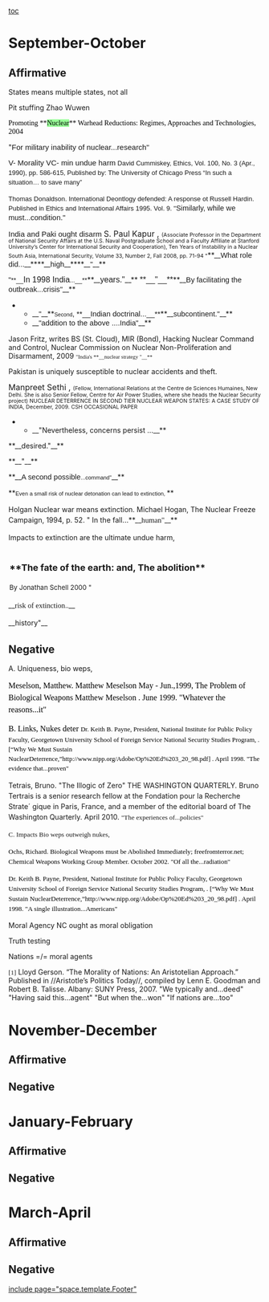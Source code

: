 [[toc]]
=September-October= 
==Affirmative== 

States means multiple states, not all

Pit stuffing
Zhao Wuwen

<span style="color: black; font-family: Times,serif; line-height: normal; margin-bottom: 0in;">Promoting **<span style="background: #99ff99;">Nuclear</span>** Warhead
Reductions: Regimes, Approaches </span>
<span style="color: black; font-family: Times,serif; font-size: 11pt; line-height: 115%;">and Technologies, 2004</span>

"<span style="font-family: Calibri,sans-serif; font-size: 15px; line-height: 17px;">For military inability of nuclear...research"</span>

<span style="font-family: Calibri,sans-serif; font-size: 15px; line-height: 17px;">V- Morality
VC- min undue harm</span>
<span style="font-family: arial,helvetica,sans-serif; font-size: 13px; line-height: 19px;">David Cummiskey, Ethics, Vol. 100, No. 3 (Apr., 1990), pp. 586-615, Published by: The University of Chicago Press
“In such a situation… to save many”</span>


<span style="font-family: arial,helvetica,sans-serif; font-size: 13px; line-height: 19px;">Thomas Donaldson. International Deontlogy defended: A response ot Russell Hardin. Published in Ethics and International Affairs 1995. Vol. 9.
"</span><span style="font-family: Calibri,sans-serif; font-size: 11pt; line-height: 115%;">Similarly, while we must...</span><span style="font-family: Calibri,sans-serif; font-size: 15px; line-height: 17px;">condition."</span>

<span style="font-family: Calibri,sans-serif; font-size: 15px; line-height: 17px;">India and Paki ought disarm</span>
<span style="font-size: 12.0pt; line-height: 115%;">S. Paul Kapur , </span><span style="font-size: 8.0pt; line-height: 115%;">(Associate Professor in the Department of National Security Affairs at the U.S. Naval Postgraduate School and a Faculty Affiliate at Stanford University’s Center for International Security and Cooperation), Ten Years of Instability in a Nuclear South Asia, International Security, Volume 33, Number 2, Fall 2008, pp. 71-94
"</span>**__<span style="font-family: Calibri,sans-serif; font-size: 11pt; line-height: 115%;">What role did...</span>__****__<span style="font-family: Calibri,sans-serif; font-size: 11pt; line-height: 115%;">high</span>__****__<span style="font-family: Calibri,sans-serif; font-size: 11pt; line-height: 115%;">"</span>__**

<span style="font-family: Calibri,sans-serif; font-size: 11pt; line-height: 115%;"> "<span style="font-family: arial,helvetica,sans-serif; font-size: 13px; line-height: 19px;">**__<span style="font-family: Calibri,sans-serif; font-size: 12pt; line-height: 115%;">In 1998 India</span><span style="font-family: Calibri,sans-serif; font-size: 12px; font-weight: normal; line-height: 17px;">...</span>__**</span></span>**__<span style="font-family: Calibri,sans-serif; font-size: 12pt; line-height: 115%;">years."</span>__**
<span style="font-family: Calibri,sans-serif; font-size: 16px; line-height: 18px;">**__"__**</span>**__<span style="font-family: Calibri,sans-serif; font-size: 11pt; line-height: 115%;">By facilitating the outbreak...crisis"</span>__**
**__<span style="font-family: Calibri,sans-serif; font-size: 11pt; line-height: 115%;">"</span>__**<span style="font-family: Calibri,sans-serif; font-size: 8pt; line-height: 115%;">Second</span><span style="font-family: Calibri,sans-serif; font-size: 11pt; line-height: 115%;">, **__Indian doctrinal...__**</span>**__<span style="font-family: Calibri,sans-serif; font-size: 11pt; line-height: 115%;">subcontinent."</span>__**
**__<span style="font-family: Calibri,sans-serif; font-size: 11pt; line-height: 115%;">"addition to the above ....India"</span>__**


Jason Fritz, writes BS (St. Cloud), MIR (Bond), Hacking Nuclear Command and Control, Nuclear Commission on Nuclear Non-Proliferation and Disarmament, 2009
<span style="font-family: 'Times New Roman',serif; font-size: 8pt; line-height: 115%;">"India's </span>
<span style="display: inline !important; font-family: 'Times New Roman',serif; font-size: 8pt; line-height: 115%;">**__nuclear strategy "__**</span>




Pakistan is uniquely susceptible to nuclear accidents and theft.


<span style="font-size: 12.0pt; line-height: 115%;">Manpreet Sethi , </span><span style="font-size: 8.0pt; line-height: 115%;">(Fellow, International Relations at the Centre de Sciences Humaines, New Delhi. She is also Senior Fellow, Centre for Air Power Studies, where she heads the Nuclear Security project) NUCLEAR DETERRENCE IN SECOND TIER NUCLEAR WEAPON STATES: A CASE STUDY OF INDIA, December, 2009. CSH OCCASIONAL PAPER
**__"Nevertheless, concerns persist ...__** </span>
<span style="display: inline !important;">**__desired."__**</span>

<span style="display: inline !important;">**__"__**</span>

<span style="display: inline !important;">**__<span style="font-family: Calibri,sans-serif; font-size: 11pt; line-height: 115%;">A second possible</span><span style="font-family: Calibri,sans-serif; font-size: 11px; line-height: 12px;">...command"</span>__**</span>






<span style="display: inline !important;">**<span style="font-family: Calibri,sans-serif; font-size: 11px; line-height: 12px;">Even a small risk of nuclear detonation can lead to extinction, </span>**</span>


<span style="line-height: 150%; margin-bottom: 0in;">Holgan
Nuclear war means extinction. Michael Hogan, The Nuclear Freeze Campaign, 1994, p. 52.
" </span><span style="display: inline !important;">In the fall...**__<span style="font-family: 'Times New Roman',serif; font-size: 11pt; line-height: 115%;">human"</span>__**</span>




<span style="line-height: 150%; margin-bottom: 0in;">Impacts to extinction are the ultimate undue harm, </span>
=<span style="display: inline; font-size: 18px; margin-left: 2px;">**The fate of the earth: and, The abolition**</span>= 


<span style="line-height: 150%; margin-bottom: 0in;"><span class="addmd" style="font-size: 13px; margin-left: 2px;">By Jonathan Schell 2000
"</span> </span>

<span style="display: inline !important; line-height: 150%; margin-bottom: 0.0001pt;">__<span style="font-family: 'Times New Roman',serif; font-size: 11pt; line-height: 115%;">risk of extinction</span><span style="font-family: 'Times New Roman',serif; line-height: 115%;">..</span>__</span>

<span style="display: inline !important; line-height: 150%; margin-bottom: 0.0001pt;">__history"__</span>






==Negative== 
A. Uniqueness, bio weps,

<span style="color: black; font-family: 'Times New Roman',serif; font-size: 12pt; line-height: 150%; margin-bottom: 0in;">Meselson, Matthew. Matthew Meselson May - Jun.,1999, The Problem of Biological Weapons Matthew Meselson . June 1999.
"Whatever the reasons...it"</span>

<span style="color: black; font-family: 'Times New Roman',serif; font-size: 12pt; line-height: 150%; margin-bottom: 0in;">B. Links, Nukes deter</span>
<span style="color: black; font-family: 'Times New Roman',serif; font-size: 13px; line-height: 19px; margin-bottom: 0in;">Dr. Keith B. Payne, President, National Institute for Public Policy Faculty, Georgetown University School of Foreign Service National Security Studies Program, . [“Why We Must Sustain NuclearDeterrence,”http://www.nipp.org/Adobe/Op%20Ed%203_20_98.pdf] . April 1998.
"The evidence that...proven"</span>

<span style="line-height: 150%; margin-bottom: 0in;">Tetrais, Bruno. "The Illogic of Zero" THE WASHINGTON QUARTERLY. Bruno Tertrais is a senior research fellow at the Fondation pour la Recherche Strate´ gique in Paris, France, and a member of the editorial board of The Washington Quarterly. April 2010. </span>
<span style="font-family: 'Times New Roman',serif; font-size: 10pt; line-height: 150%; margin-bottom: 0in;">"The experiences of...policies"</span>

<span style="font-family: 'Times New Roman',serif; font-size: 10pt; line-height: 150%; margin-bottom: 0in;">C. Impacts
Bio weps outweigh nukes, </span>

<span style="color: black; font-family: 'Times New Roman',serif; font-size: 10pt; line-height: 150%; margin-bottom: 0in;">Ochs, Richard. Biological Weapons must be Abolished Immediately; freefromterror.net; Chemical Weapons Working Group Member. October 2002.
"Of all the...radiation"</span>

<span style="color: black; font-family: 'Times New Roman',serif; font-size: 10pt; line-height: 150%; margin-bottom: 0in;">Dr. Keith B. Payne, President, National Institute for Public Policy Faculty, Georgetown University School of Foreign Service National Security Studies Program, . [“Why We Must Sustain NuclearDeterrence,”http://www.nipp.org/Adobe/Op%20Ed%203_20_98.pdf] . April 1998.
"A single illustration...Americans" </span>





Moral Agency NC
ought as moral obligation

Truth testing

Nations =/= moral agents


<span class="MsoFootnoteReference"><span class="MsoFootnoteReference"><span style="font-family: 'Times New Roman',serif; font-size: 10pt; line-height: 115%;">[1]</span></span></span> Lloyd Gerson. “The Morality of Nations: An Aristotelian Approach.” Published in //Aristotle’s Politics Today//, compiled by Lenn E. Goodman and Robert B. Talisse. Albany: SUNY Press, 2007.
"We typically and...deed"
"Having said this...agent"
"But when the...won"
"If nations are...too"

=November-December= 
==Affirmative== 
==Negative== 

=January-February= 
==Affirmative== 
==Negative== 

=March-April= 
==Affirmative== 
==Negative== 

[[include page="space.template.Footer"]]